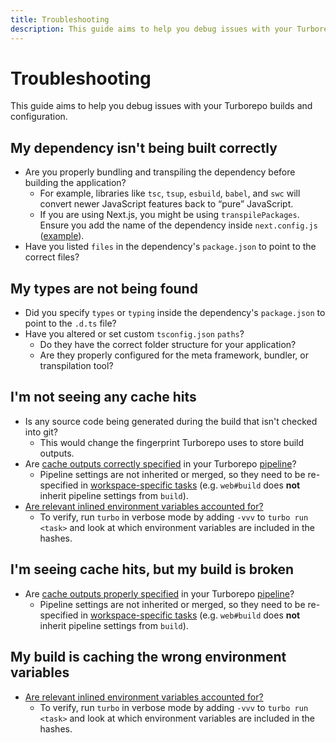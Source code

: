 ```yaml
---
title: Troubleshooting
description: This guide aims to help you debug issues with your Turborepo builds and configuration.
---
```


# Troubleshooting

This guide aims to help you debug issues with your Turborepo builds and configuration.

## My dependency isn't being built correctly

- Are you properly bundling and transpiling the dependency before building the application?
  - For example, libraries like `tsc`, `tsup`, `esbuild`, `babel`, and `swc` will convert newer JavaScript features back to “pure” JavaScript.
  - If you are using Next.js, you might be using `transpilePackages`. Ensure you add the name of the dependency inside `next.config.js` ([example](https://github.com/vercel/turbo/blob/main/examples/basic/apps/docs/next.config.js#L1)).
- Have you listed `files` in the dependency's `package.json` to point to the correct files?

## My types are not being found

- Did you specify `types` or `typing` inside the dependency's `package.json` to point to the `.d.ts` file?
- Have you altered or set custom `tsconfig.json` `paths`?
  - Do they have the correct folder structure for your application?
  - Are they properly configured for the meta framework, bundler, or transpilation tool?

## I'm not seeing any cache hits

- Is any source code being generated during the build that isn't checked into git?
  - This would change the fingerprint Turborepo uses to store build outputs.
- Are [cache outputs correctly specified](/repo/docs/core-concepts/caching#configuring-cache-outputs) in your Turborepo [pipeline](/repo/docs/core-concepts/monorepos/running-tasks#defining-a-pipeline)?
  - Pipeline settings are not inherited or merged, so they need to be re-specified in [workspace-specific tasks](/repo/docs/core-concepts/monorepos/running-tasks#specific-workspace-tasks) (e.g. `web#build` does **not** inherit pipeline settings from `build`).
- [Are relevant inlined environment variables accounted for?](/repo/docs/core-concepts/caching#altering-caching-based-on-environment-variables)
  - To verify, run `turbo` in verbose mode by adding `-vvv` to `turbo run <task>` and look at which environment variables are included in the hashes.

## I'm seeing cache hits, but my build is broken

- Are [cache outputs properly specified](/repo/docs/core-concepts/caching#configuring-cache-outputs) in your Turborepo [pipeline](/repo/docs/core-concepts/monorepos/running-tasks#defining-a-pipeline)?
  - Pipeline settings are not inherited or merged, so they need to be re-specified in [workspace-specific tasks](/repo/docs/core-concepts/monorepos/running-tasks#specific-workspace-tasks) (e.g. `web#build` does **not** inherit pipeline settings from `build`).

## My build is caching the wrong environment variables

- [Are relevant inlined environment variables accounted for?](/repo/docs/core-concepts/caching#altering-caching-based-on-environment-variables)
  - To verify, run `turbo` in verbose mode by adding `-vvv` to `turbo run <task>` and look at which environment variables are included in the hashes.
